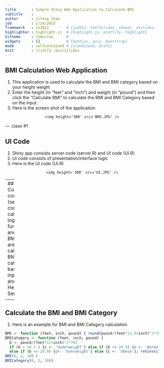 ```yaml
---
title       : Simple Shiny Web Application to Calculate BMI 
subtitle    :
author      : Jifeng Shao
job         : 1/24/2015
framework   : io2012        # {io2012, html5slides, shower, dzslides, ...}
highlighter : highlight.js  # {highlight.js, prettify, highlight}
hitheme     : tomorrow      # 
widgets     : []            # {mathjax, quiz, bootstrap}
mode        : selfcontained # {standalone, draft}
knit        : slidify::knit2slides
---
```


## BMI Calculation Web Application
1. This application is used to calculate the BMI and BMI category based on your height weight 
2. Enter the height (in "feet" and "inch") and weight (in "pound") and then click the "Calculate BMI" to calculate the BMI and BMI Category based on the input.
3. Here is the screen shot of the application

<div style='text-align: center;'>
    <img height='300' src='BMI.JPG' />
</div> 

--- .class #1

## UI Code
1. Shiny app consists server code (server.R) and UI code (UI.R)
2. UI code consists of presentation/interface logic
3. Here is the UI code (UI.R)

<div style='text-align: center;'>
    <img height='300' src='UI.JPG' />
</div> 

---
## Server Code
1. Serer code (server.R) consists of the calculation logic
2. Two R functions (BMI and BMICatregory) are created to calculate the BMI and BMI category based on the input height and weight
3. Here is the Server Code:

<div style='text-align: center;'>
    <img height='300' src='server.JPG' />
</div> 

---
## Calculate the BMI and BMI Category
1. Here is an example for BMI and BMI Category calculation
```r
BMI <- function (feet, inch, pound) { round(pound/(feet*12.0+inch)^2*703.0, digit=1)}
BMICategory <- function (feet, inch, pound) {
  b <- pound/(feet*12+inch)^2*703
  if (b < 18.5 ) {c <- 'Underweight'} else if (b <= 24.9) {c <- 'Normal'} 
  else if (b <= 29.9) {c<- 'Overweight'} else {c <- 'Obese'}; return(c)}
BMI(6, 2, 180 )
BMICategory(6, 2, 180)
```









